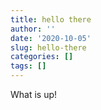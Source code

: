 ```yaml
---
title: hello there
author: ''
date: '2020-10-05'
slug: hello-there
categories: []
tags: []
---
```


What is up!